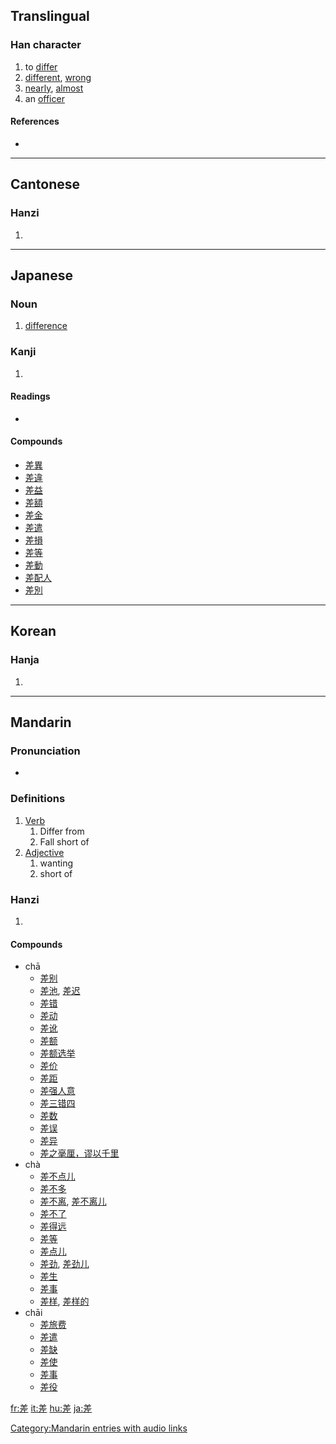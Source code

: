 {{rfc|Definitions unknown/invalid header}}
==Translingual==

===Han character===
{{Han char|rn=48|rad=工|as=07|sn=10|four=8021<sub>1</sub>|canj=廿手一 (TQM)}}

# to [[differ]]
# [[different]], [[wrong]]
# [[nearly]], [[almost]]
# an [[officer]]

====References====
* {{Han ref|kx=0326.020|dkj=08732|dj=0629.120|hdz=10413.040|uh=5DEE|ud=24046|bh=AE74|bd=44660}}

----

==Cantonese==

===Hanzi===
{{yue-hanzi|jyut=|y=cha1, chaai1}}

# {{defn|Cantonese}}

----

==Japanese==

===Noun===
{{ja-noun|k|hira=さ|rom=sa}}

# [[difference]]

===Kanji===
{{ja-kanji|grade=4|rs=工07}}

# {{defn|Japanese}}

====Readings====
* {{ja-readings|on=[[し]] ([[shi]]), [[さ]] ([[sa]])|kun=[[さす]] ([[差す]], [[sasu]]), [[たがう]] ([[tagau]]), [[たがい]] ([[tagai]])}}

====Compounds====
* [[差異]]
* [[差違]]
* [[差益]]
* [[差額]]
* [[差金]]
* [[差遣]]
* [[差損]]
* [[差等]]
* [[差動]]
* [[差配人]]
* [[差別]]

----

==Korean==

===Hanja===
{{ko-hanja|hangeul=[[차]], [[치]]|rv=cha, chi|mr=ch'a, ch'i}}

# {{defn|Korean}}

----

==Mandarin==

===Pronunciation===
*{{audio|zh-chà.ogg|audio}}

===Definitions===
# [[Verb]]
## Differ from
## Fall short of
# [[Adjective]]
## wanting
## short of

===Hanzi===
{{cmn-hanzi|pin=[[chā]] ([[cha1]]), [[chà]] ([[cha4]]), [[chāi]] ([[chai1]]), [[cī]] ([[ci1]]), [[zhào]] ([[zhao4]])|wg=ch'ai<sup>1</sup>, chao<sup>4</sup>}}

# {{defn|Mandarin}}

====Compounds====
* chā
** [[差别]]
** [[差池]], [[差迟]]
** [[差错]]
** [[差动]]
** [[差讹]]
** [[差额]]
** [[差额选举]]
** [[差价]]
** [[差距]]
** [[差强人意]]
** [[差三错四]]
** [[差数]]
** [[差误]]
** [[差异]]
** [[差之毫厘，谬以千里]]
* chà
** [[差不点儿]]
** [[差不多]]
** [[差不离]], [[差不离儿]]
** [[差不了]]
** [[差得远]]
** [[差等]]
** [[差点儿]]
** [[差劲]], [[差劲儿]]
** [[差生]]
** [[差事]]
** [[差样]], [[差样的]]
* chāi
** [[差旅费]]
** [[差遣]]
** [[差缺]]
** [[差使]]
** [[差事]]
** [[差役]]

[[Category:Mandarin entries with audio links]]
[[fr:差]]
[[it:差]]
[[hu:差]]
[[ja:差]]
